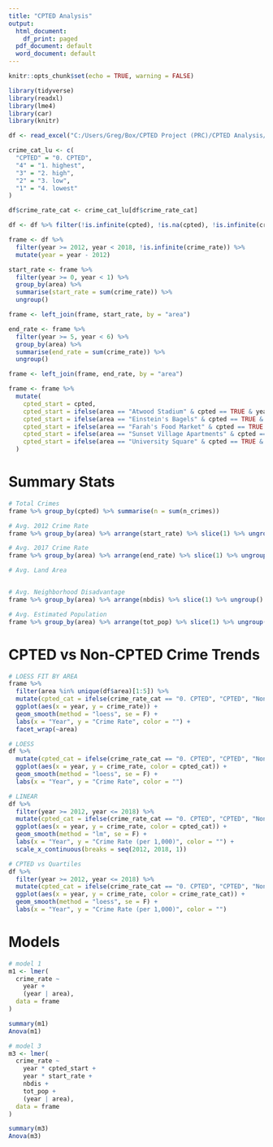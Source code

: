 ```yaml
---
title: "CPTED Analysis"
output:
  html_document:
    df_print: paged
  pdf_document: default
  word_document: default
---
```


```r
knitr::opts_chunk$set(echo = TRUE, warning = FALSE)
```

```r
library(tidyverse)
library(readxl)
library(lme4)
library(car)
library(knitr)

df <- read_excel("C:/Users/Greg/Box/CPTED Project (PRC)/CPTED Analysis/20181010-cpted-extract.xlsx") %>% mutate(crime_rate = as.numeric(crime_rate))

crime_cat_lu <- c(
  "CPTED" = "0. CPTED",
  "4" = "1. highest",
  "3" = "2. high",
  "2" = "3. low",
  "1" = "4. lowest"
)

df$crime_rate_cat <- crime_cat_lu[df$crime_rate_cat]

df <- df %>% filter(!is.infinite(cpted), !is.na(cpted), !is.infinite(crime_rate), !is.na(crime_rate_cat), !is.na(nbdis))

frame <- df %>% 
  filter(year >= 2012, year < 2018, !is.infinite(crime_rate)) %>%
  mutate(year = year - 2012)

start_rate <- frame %>%
  filter(year >= 0, year < 1) %>%
  group_by(area) %>%
  summarise(start_rate = sum(crime_rate)) %>%
  ungroup()

frame <- left_join(frame, start_rate, by = "area")

end_rate <- frame %>%
  filter(year >= 5, year < 6) %>%
  group_by(area) %>%
  summarise(end_rate = sum(crime_rate)) %>%
  ungroup()

frame <- left_join(frame, end_rate, by = "area")

frame <- frame %>%
  mutate(
    cpted_start = cpted,
    cpted_start = ifelse(area == "Atwood Stadium" & cpted == TRUE & year < 3.5, FALSE, cpted_start),
    cpted_start = ifelse(area == "Einstein's Bagels" & cpted == TRUE & year < 1.75, FALSE, cpted_start),
    cpted_start = ifelse(area == "Farah's Food Market" & cpted == TRUE & year <= 3.75, FALSE, cpted_start),
    cpted_start = ifelse(area == "Sunset Village Apartments" & cpted == TRUE & year <= 4.25, FALSE, cpted_start),
    cpted_start = ifelse(area == "University Square" & cpted == TRUE & year <= 0.5, FALSE, cpted_start)
  )
```

# Summary Stats
```r
# Total Crimes
frame %>% group_by(cpted) %>% summarise(n = sum(n_crimes))

# Avg. 2012 Crime Rate
frame %>% group_by(area) %>% arrange(start_rate) %>% slice(1) %>% ungroup() %>% group_by(cpted) %>% summarise(mean_rate = mean(start_rate), sd_rate = sd(start_rate)) %>% as.data.frame()

# Avg. 2017 Crime Rate
frame %>% group_by(area) %>% arrange(end_rate) %>% slice(1) %>% ungroup() %>% group_by(cpted) %>% summarise(mean_rate = mean(end_rate), sd_rate = sd(end_rate)) %>% as.data.frame()

# Avg. Land Area


# Avg. Neighborhood Disadvantage
frame %>% group_by(area) %>% arrange(nbdis) %>% slice(1) %>% ungroup() %>% group_by(cpted) %>% summarise(mean_nbdis = mean(nbdis), sd_nbdis = sd(nbdis)) %>% as.data.frame()

# Avg. Estimated Population
frame %>% group_by(area) %>% arrange(tot_pop) %>% slice(1) %>% ungroup() %>% group_by(cpted) %>% summarise(mean_pop = mean(tot_pop), sd_pop = sd(tot_pop)) %>% as.data.frame()

```

# CPTED vs Non-CPTED Crime Trends
```r
# LOESS FIT BY AREA
frame %>% 
  filter(area %in% unique(df$area)[1:5]) %>%
  mutate(cpted_cat = ifelse(crime_rate_cat == "0. CPTED", "CPTED", "Non-CPTED")) %>%
  ggplot(aes(x = year, y = crime_rate)) +
  geom_smooth(method = "loess", se = F) +
  labs(x = "Year", y = "Crime Rate", color = "") +
  facet_wrap(~area)
```

```r
# LOESS
df %>% 
  mutate(cpted_cat = ifelse(crime_rate_cat == "0. CPTED", "CPTED", "Non-CPTED")) %>%
  ggplot(aes(x = year, y = crime_rate, color = cpted_cat)) +
  geom_smooth(method = "loess", se = F) +
  labs(x = "Year", y = "Crime Rate", color = "")
```

```r
# LINEAR
df %>% 
  filter(year >= 2012, year <= 2018) %>%
  mutate(cpted_cat = ifelse(crime_rate_cat == "0. CPTED", "CPTED", "Non-CPTED")) %>%
  ggplot(aes(x = year, y = crime_rate, color = cpted_cat)) +
  geom_smooth(method = "lm", se = F) +
  labs(x = "Year", y = "Crime Rate (per 1,000)", color = "") +
  scale_x_continuous(breaks = seq(2012, 2018, 1))
```

```r
# CPTED vs Quartiles
df %>% 
  filter(year >= 2012, year <= 2018) %>%
  mutate(cpted_cat = ifelse(crime_rate_cat == "0. CPTED", "CPTED", "Non-CPTED")) %>%
  ggplot(aes(x = year, y = crime_rate, color = crime_rate_cat)) +
  geom_smooth(method = "loess", se = F) +
  labs(x = "Year", y = "Crime Rate (per 1,000)", color = "")
```


# Models
```r
# model 1
m1 <- lmer(
  crime_rate ~
    year +
    (year | area),
  data = frame
)

summary(m1)
Anova(m1)
```

```r
# model 3
m3 <- lmer(
  crime_rate ~
    year * cpted_start +
    year * start_rate +
    nbdis +
    tot_pop +
    (year | area),
  data = frame
)

summary(m3)
Anova(m3)
```
